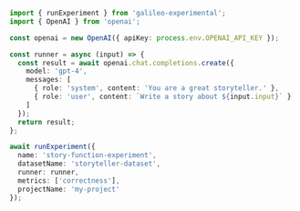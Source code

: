 ```typescript TypeScript
import { runExperiment } from 'galileo-experimental';
import { OpenAI } from 'openai';

const openai = new OpenAI({ apiKey: process.env.OPENAI_API_KEY });

const runner = async (input) => {
  const result = await openai.chat.completions.create({
    model: 'gpt-4',
    messages: [
      { role: 'system', content: 'You are a great storyteller.' },
      { role: 'user', content: `Write a story about ${input.input}` }
    ]
  });
  return result;
};

await runExperiment({
  name: 'story-function-experiment',
  datasetName: 'storyteller-dataset',
  runner: runner,
  metrics: ['correctness'],
  projectName: 'my-project'
}); 
```